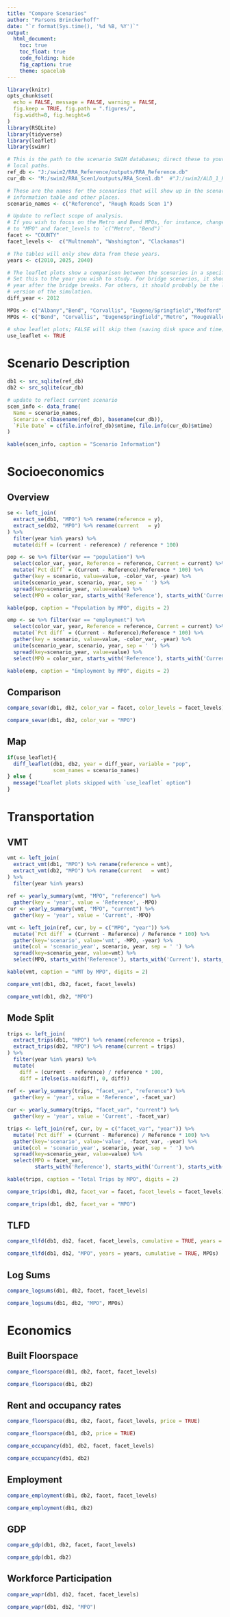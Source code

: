 ```yaml
---
title: "Compare Scenarios"
author: "Parsons Brinckerhoff"
date: "`r format(Sys.time(), '%d %B, %Y')`"
output: 
  html_document:
    toc: true
    toc_float: true
    code_folding: hide
    fig_caption: true
    theme: spacelab
---
```


```r
library(knitr)
opts_chunk$set(
  echo = FALSE, message = FALSE, warning = FALSE,
  fig.keep = TRUE, fig.path = ".figures/",
  fig.width=8, fig.height=6
)
library(RSQLite)
library(tidyverse)
library(leaflet)
library(swimr)
```

```r
# This is the path to the scenario SWIM databases; direct these to your
# local paths.
ref_db <- "J:/swim2/RRA_Reference/outputs/RRA_Reference.db" 
cur_db <- "M:/swim2/RRA_Scen1/outputs/RRA_Scen1.db"  #"J:/swim2/ALD_1_Region_test/outputs/ALD_1_Region_test.db"

# These are the names for the scenarios that will show up in the scenario
# information table and other places.
scenario_names <- c("Reference", "Rough Roads Scen 1")

# Update to reflect scope of analysis.
# If you wish to focus on the Metro and Bend MPOs, for instance, change `facet`
# to "MPO" and facet_levels to `c("Metro", "Bend")`
facet <- "COUNTY" 
facet_levels <-  c("Multnomah", "Washington", "Clackamas")

# The tables will only show data from these years.
years <- c(2010, 2025, 2040)

# The leaflet plots show a comparison between the scenarios in a specific year.
# Set this to the year you wish to study. For bridge scenarios, it should be the
# year after the bridge breaks. For others, it should probably be the last year
# version of the simulation.
diff_year <- 2012 

MPOs <- c("Albany","Bend", "Corvallis", "Eugene/Springfield","Medford", "METRO", "METRO_CLARK","Middle Rogue", "NonMPO", "Halo", "Salem/Keizer")
MPOs <- c("Bend", "Corvallis", "EugeneSpringfield","Metro", "RougeValley", "NonMPO", "OOO", "SalemKeizer")

# show leaflet plots; FALSE will skip them (saving disk space and time)
use_leaflet <- TRUE
```


# Scenario Description


```r
db1 <- src_sqlite(ref_db) 
db2 <- src_sqlite(cur_db) 

# update to reflect current scenario
scen_info <- data_frame(
  Name = scenario_names,
  Scenario = c(basename(ref_db), basename(cur_db)),
  `File Date` = c(file.info(ref_db)$mtime, file.info(cur_db)$mtime)
)

kable(scen_info, caption = "Scenario Information")
```


# Socioeconomics {.tabset}

## Overview
```r
se <- left_join(
  extract_se(db1, "MPO") %>% rename(reference = y),
  extract_se(db2, "MPO") %>% rename(current   = y)
) %>%
  filter(year %in% years) %>%
  mutate(diff = (current - reference) / reference * 100)
```

```r
pop <- se %>% filter(var == "population") %>%
  select(color_var, year, Reference = reference, Current = current) %>%
  mutate(`Pct diff` = (Current - Reference)/Reference * 100) %>%
  gather(key = scenario, value=value, -color_var, -year) %>%
  unite(scenario_year, scenario, year, sep = ' ') %>%
  spread(key=scenario_year, value=value) %>%
  select(MPO = color_var, starts_with('Reference'), starts_with('Current'), starts_with('Pct'))

kable(pop, caption = "Population by MPO", digits = 2)
```

```r
emp <- se %>% filter(var == "employment") %>%
  select(color_var, year, Reference = reference, Current = current) %>%
  mutate(`Pct diff` = (Current - Reference)/Reference * 100) %>%
  gather(key = scenario, value=value, -color_var, -year) %>%
  unite(scenario_year, scenario, year, sep = ' ') %>%
  spread(key=scenario_year, value=value) %>%
  select(MPO = color_var, starts_with('Reference'), starts_with('Current'), starts_with('Pct'))

kable(emp, caption = "Employment by MPO", digits = 2)
```

## Comparison

```r
compare_sevar(db1, db2, color_var = facet, color_levels = facet_levels)
```

```r
compare_sevar(db1, db2, color_var = "MPO")
```

## Map
```r
if(use_leaflet){
  diff_leaflet(db1, db2, year = diff_year, variable = "pop", 
               scen_names = scenario_names)
} else {
  message("Leaflet plots skipped with `use_leaflet` option")
}
```


# Transportation {.tabset}

## VMT
```r
vmt <- left_join(
  extract_vmt(db1, "MPO") %>% rename(reference = vmt),
  extract_vmt(db2, "MPO") %>% rename(current   = vmt)
) %>%
  filter(year %in% years)
 
ref <- yearly_summary(vmt, "MPO", "reference") %>%
  gather(key = 'year', value = 'Reference', -MPO)
cur <- yearly_summary(vmt, "MPO", "current") %>%
  gather(key = 'year', value = 'Current', -MPO)

vmt <- left_join(ref, cur, by = c("MPO", "year")) %>%
  mutate(`Pct diff` = (Current - Reference) / Reference * 100) %>%
  gather(key='scenario', value='vmt', -MPO, -year) %>%
  unite(col = 'scenario_year', scenario, year, sep = ' ') %>%
  spread(key=scenario_year, value=vmt) %>%
  select(MPO, starts_with('Reference'), starts_with('Current'), starts_with('Pct'))

kable(vmt, caption = "VMT by MPO", digits = 2)
```


```r
compare_vmt(db1, db2, facet, facet_levels)
```

```r
compare_vmt(db1, db2, "MPO")
```

## Mode Split

```r
trips <- left_join(
  extract_trips(db1, "MPO") %>% rename(reference = trips),
  extract_trips(db2, "MPO") %>% rename(current = trips)
) %>%
  filter(year %in% years) %>%
  mutate(
    diff = (current - reference) / reference * 100,
    diff = ifelse(is.na(diff), 0, diff))
 
ref <- yearly_summary(trips, "facet_var", "reference") %>%
  gather(key = 'year', value = 'Reference', -facet_var)

cur <- yearly_summary(trips, "facet_var", "current") %>%
  gather(key = 'year', value = 'Current', -facet_var)

trips <- left_join(ref, cur, by = c("facet_var", "year")) %>%
  mutate(`Pct diff` = (Current - Reference) / Reference * 100) %>%
  gather(key='scenario', value='value', -facet_var, -year) %>%
  unite(col = 'scenario_year', scenario, year, sep = ' ') %>%
  spread(key=scenario_year, value=value) %>%
  select(MPO = facet_var, 
         starts_with('Reference'), starts_with('Current'), starts_with('Pct'))

kable(trips, caption = "Total Trips by MPO", digits = 2)
```


```r
compare_trips(db1, db2, facet_var = facet, facet_levels = facet_levels)
```


```r
compare_trips(db1, db2, facet_var = "MPO")
```



## TLFD


```r
compare_tlfd(db1, db2, facet, facet_levels, cumulative = TRUE, years = years)
```

```r
compare_tlfd(db1, db2, "MPO", years = years, cumulative = TRUE, MPOs)
```


## Log Sums
```r
compare_logsums(db1, db2, facet, facet_levels)
```

```r
compare_logsums(db1, db2, "MPO", MPOs)
```

# Economics{.tabset}

## Built Floorspace

```r
compare_floorspace(db1, db2, facet, facet_levels)
```

```r
compare_floorspace(db1, db2)
```

## Rent and occupancy rates
```r
compare_floorspace(db1, db2, facet, facet_levels, price = TRUE)
```

```r
compare_floorspace(db1, db2, price = TRUE)
```

```r
compare_occupancy(db1, db2, facet, facet_levels)
```

```r
compare_occupancy(db1, db2)
```

## Employment

```r
compare_employment(db1, db2, facet, facet_levels)
```

```r
compare_employment(db1, db2)
```

## GDP
```r
compare_gdp(db1, db2, facet, facet_levels)
```

```r
compare_gdp(db1, db2)
```


## Workforce Participation


```r
compare_wapr(db1, db2, facet, facet_levels)
```

```r
compare_wapr(db1, db2, "MPO")
```

